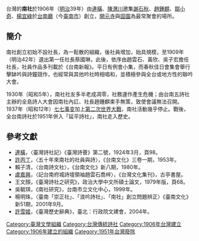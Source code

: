 {{expand|time=2015-10-18T08:18:43+00:00}}
{{for|於1909年成立的中國近代文學社團|南社}}
台灣的'''南社'''於1906年（[[明治|明治]]39年）由[[連橫_(歷史學家)|連橫]]、[[陳渭川|陳渭川]]邀集[[謝石秋|謝石秋]]、[[趙鍾麒|趙鍾麒]]、[[鄒小奇|鄒小奇]]、[[楊宜綠|楊宜綠]]於[[台南廳|台南廳]]（今[[臺南市|臺南市]]）創立，[[開元寺_(臺南市)|開元寺]]與[[固園|固園]]為最常聚會的場所。

==簡介==
南社創立初始不設社長，為一鬆散的組織，後社員增加，始具規模，至1909年（明治42年）選出第一任社長蔡國琳，此後，依序由趙雲石、黃欣、吳子宏擔任社長，社員作品多刊載於《台南新報》。平日有例會小集，而春秋佳日會集會舉行擊缽吟與詩鐘競作，也經常與其他吟社時相唱和，並積極參與全台或地方性的聯吟大會。

1930年（昭和5年），南社社友多半老成凋零，社務運作產生危機；由台南五詩社主辦的全島詩人大會因南社內訌、社長趙鍾麒束手無策，致使會議無法召開。1937年（昭和12年）[[七七事变|七七事变]]加上[[第二次世界大戰|第二次世界大戰]]，南社活動幾乎停止。戰後，全台南詩社於1951年併入「延平詩社」，南社走入歷史。

==參考文獻==
* [[連橫_(歷史學家)|連橫]]，〈臺灣詩社記〉《臺灣詩薈》第二號，1924年3月，頁98。
* [[許丙丁|許丙丁]]，〈五十年來南社的社員與詩〉，《台南文化》三卷一期，1953年。
* 賴子清，〈台南詩文社〉，《台南文化》新八期，1980年。
* [[盧嘉興|盧嘉興]]，〈記台南府城詩壇領袖趙雲石喬梓〉，《台灣文化集刊》，古亭書屋。
* 王文顏，《臺灣詩社之研究》，政治大學中文所碩士論文，1979年版，頁68。
* 吳毓琪，《南社研究》，台南市立文化中心，1999年。
* 楊明珠，〈臺南「崇正社」、「浪吟詩社」、「南社」創立問題辨正〉《臺南文化》新51期，2001年9月。
* [[許雪姬|許雪姬]]，《臺灣歷史辭典》，臺北：行政院文建會，2004年。


[[Category:臺灣文學組織|Category:臺灣文學組織]]
[[Category:台灣傳統詩社|Category:台灣傳統詩社]]
[[Category:1906年台灣建立|Category:1906年台灣建立]]
[[Category:1906年建立的組織|Category:1906年建立的組織]]
[[Category:1951年台灣廢除|Category:1951年台灣廢除]]